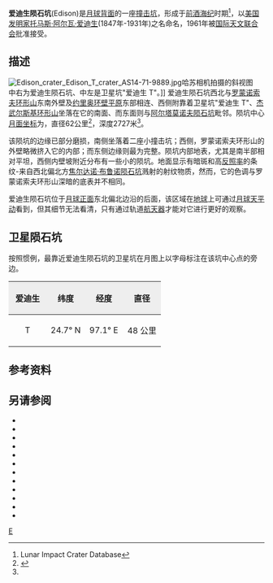 {{lunar crater data|
 image=Edison crater AS16-M-3008 ASU.jpg|260px|
 caption=[[阿波罗16号|阿波罗16号]]测绘相机拍摄的斜视图|
 latitude=25.0|
 N_or_S=N|
 longitude=99.1|
 E_or_W=E|
 diameter=62公里|
 depth=2727米|
 colong=261|
 eponym=[[爱迪生|爱迪生]]}}
'''爱迪生陨石坑'''(Edison)是[[月球背面|月球背面]]的一座[[撞击坑|撞击坑]]，形成于[[前酒海纪|前酒海纪]]时期<ref name=LICD>Lunar Impact Crater Database</ref>，以[[美国|美国]][[发明家|发明家]][[爱迪生|托马斯·阿尔瓦·爱迪生]](1847年-1931年)之名命名，1961年被[[国际天文联合会|国际天文联合会]]批准接受。

==描述==
[[Image:Edison_crater_Edison_T_crater_AS14-71-9889.jpg|thumb]]哈苏相机拍摄的斜视图<br>中右为爱迪生陨石坑、中左是卫星坑"爱迪生 T"。]]
爱迪生陨石坑西北与[[罗蒙诺索夫环形山|罗蒙诺索夫环形山]]东南外壁及[[约里奥环形山|约里奥环壁平原]]东部相连、西侧附靠着卫星坑"爱迪生 T"、[[杰武尔斯基环形山|杰武尔斯基环形山]]坐落在它的南面、而东面则与[[阿尔塔莫诺夫陨石坑|阿尔塔莫诺夫陨石坑]]毗邻。陨坑中心[[月面坐标|月面坐标]]为{{Coord|24.88 |N|99.27 |E|globe:Moon|nogoogle=1|noosm=1}}，直径62公里<ref name="IAU">{{Cite web |url=http://planetarynames.wr.usgs.gov/Feature/1723 |title=Directory of the International Astronomical Union |accessdate=2016-05-22 |archive-date=2018-07-03 |archive-url=https://web.archive.org/web/20180703162559/https://planetarynames.wr.usgs.gov/Feature/1723 |dead-url=no }}</ref>，深度2727米<ref name=LICD/>。

该陨坑的边缘已部分磨损，南侧坐落着二座小撞击坑；西侧，罗蒙诺索夫环形山的外壁略微挤入它的内部；而东侧边缘则最为完整。陨坑内部地表，尤其是南半部相对平坦，西侧内壁坡附近分布有一些小的陨坑。地面显示有暗斑和高[[反照率|反照率]]的条纹-来自西北偏北方[[布鲁诺_(坑)|焦尔达诺·布鲁诺陨石坑]]溅射的射纹物质，然而，它的色调与罗蒙诺索夫环形山深暗的底表并不相同。

爱迪生陨石坑位于[[月球正面|月球正面]]东北偏北边沿的后面，该区域在[[地球|地球]]上可通过[[月球|月球]][[天平动|天平动]]看到，但其细节无法看清，只有通过轨道[[航天器|航天器]]才能对它进行更好的观察。

==卫星陨石坑==
按照惯例，最靠近爱迪生陨石坑的卫星坑在月图上以字母标注在该坑中心点的旁边。

{| class="wikitable"
!width="25%" style="background:#eeeeee;" |爱迪生 
!width="25%" style="background:#eeeeee;" |纬度
!width="25%" style="background:#eeeeee;" |经度
!width="25%" style="background:#eeeeee;" |直径
|-
|align="center"|T
|align="center"|24.7° N
|align="center"|97.1° E
|align="center"|48 公里
|}

==参考资料==
{{reflist}}

==另请参阅==
{{refbegin}}
* {{cite book
  | last1 = Andersson
  | first1 = L. E.
  | last2 = Whitaker
  | first2 = E. A.
  | authorlink2 = Ewen Whitaker
  | date = 1982
  | title = [[NASA|NASA]] Catalogue of Lunar Nomenclature
  | publisher = NASA RP-1097
  | ref = harv
  }}
* {{cite web
  | last = Blue
  | first = Jennifer
  | date = July 25, 2007
  | title = Gazetteer of Planetary Nomenclature
  | publisher = [[United_States_Geological_Survey|USGS]]
  | url = http://planetarynames.wr.usgs.gov/
  | accessdate = 2007-08-05
  | ref = harv
  | archive-date = 2018-12-25
  | archive-url = https://web.archive.org/web/20181225170157/http://planetarynames.wr.usgs.gov/
  | dead-url = no
  }}
* {{cite book
  | last1 = Bussey
  | first1 = B.
  | authorlink1 = Ben Bussey
  | last2 = Spudis
  | first2 = P.
  | authorlink2 = Paul Spudis
  | date = 2004
  | title = The Clementine Atlas of the Moon
  | publisher = Cambridge University Press
  | location = New York
  | isbn = 978-0-521-81528-4
  | ref = harv
  }}
* {{cite book
  | last1 = Cocks
  | first1 = Elijah E.
  | last2 = Cocks
  | first2 = Josiah C.
  | date = 1995
  | title = Who's Who on the Moon: A Biographical Dictionary of Lunar Nomenclature
  | url = https://archive.org/details/isbn_9780936389271
  | publisher = Tudor Publishers
  | isbn = 978-0-936389-27-1
  | ref = harv
  }}
* {{cite web
  | last = McDowell
  | first = Jonathan
  | date = July 15, 2007
  | url = http://host.planet4589.org/astro/lunar/
  | title = Lunar Nomenclature
  | publisher = Jonathan's Space Report
  | accessdate = 2007-10-24
  | ref = harv
  | archive-date = 2018-12-25
  | archive-url = https://web.archive.org/web/20181225170156/http://host.planet4589.org/astro/lunar/
  | dead-url = no
  }}
* {{cite journal| last1 = Menzel| first1 = D. H.| last2 = Minnaert| first2 = M.| last3 = Levin| first3 = B.| last4 = Dollfus| first4 = A.| last5 = Bell| first5 = B.| title = Report on Lunar Nomenclature by the Working Group of Commission 17 of the IAU| doi = 10.1007/BF00171763| journal = Space Science Reviews| volume = 12| issue = 2| pages = 136–186| date = 1971| bibcode = 1971SSRv...12..136M| ref = harv}}
* {{cite book
  | first = Patrick
  | last = Moore
  | authorlink = Patrick Moore
  | date = 2001
  | title = On the Moon
  | url = https://archive.org/details/patrickmooreonmo00patr
  | publisher = Sterling Publishing Co.
  | isbn = 978-0-304-35469-6
  | ref = harv
  }}
* {{cite book
  | first = Fred W.
  | last = Price
  | date = 1988
  | title = The Moon Observer's Handbook
  | publisher = Cambridge University Press
  | isbn = 978-0-521-33500-3
  | ref = harv
  }}
* {{cite book
  | last = Rükl
  | first = Antonín
  | authorlink = Antonín Rükl
  | date = 1990
  | title = Atlas of the Moon
  | publisher = Kalmbach Books
  | isbn = 978-0-913135-17-4
  | ref = harv
  }}
* {{cite book
  | last = Webb
  | first = Rev. T. W.
  | authorlink = Thomas William Webb
  | date = 1962
  | title = Celestial Objects for Common Telescopes
  | url = https://archive.org/details/celestialobjects00webb
  | edition = 6th revised
  | publisher = Dover
  | isbn = 978-0-486-20917-3
  | ref = harv
  }}
* {{cite book
  | first = Ewen A.
  | last = Whitaker
  | authorlink = Ewen Whitaker
  | date = 1999
  | title = Mapping and Naming the Moon
  | publisher = Cambridge University Press
  | isbn = 978-0-521-62248-6
  | ref = harv
  }}
* {{cite book
  | first = Peter T.
  | last = Wlasuk
  | date = 2000
  | title = Observing the Moon
  | publisher = Springer
  | isbn = 978-1-85233-193-1
  | ref = harv
 }}
{{refend}}

[[Category:月球环形山|E]]
{{月球環形山 (C-F)}}